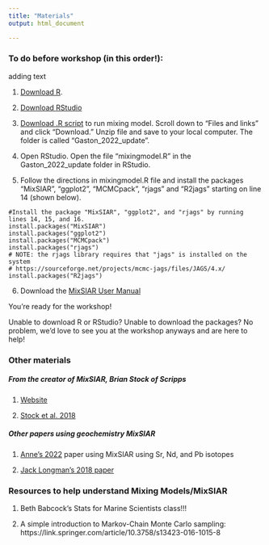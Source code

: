 ```yaml
---
title: "Materials"
output: html_document

---
```


### To do before workshop (in this order!):

adding text


1. [Download R](https://www.r-project.org).

2. [Download RStudio](https://www.rstudio.com/products/rstudio/download/)

3. [Download .R script](https://scholarship.miami.edu/esploro/outputs/dataset/Data-for-Interannual-variability-in-the/991031652420702976) to run mixing model. Scroll down to "Files and links" and click "Download." Unzip file and save to your local computer. The folder is called "Gaston_2022_update".

4. Open RStudio. Open the file "mixingmodel.R" in the Gaston_2022_update folder in RStudio.

5. Follow the directions in mixingmodel.R file and install the packages "MixSIAR", "ggplot2", "MCMCpack", "rjags" and "R2jags" starting on line 14 (shown below).

````
#Install the package "MixSIAR", "ggplot2", and "rjags" by running lines 14, 15, and 16. 
install.packages("MixSIAR")
install.packages("ggplot2")
install.packages("MCMCpack")
install.packages("rjags")
# NOTE: the rjags library requires that "jags" is installed on the system
# https://sourceforge.net/projects/mcmc-jags/files/JAGS/4.x/
install.packages("R2jags")

````
6. Download the [MixSIAR User Manual](https://zenodo.org/record/47719#.YzcQtS-z10s)

You're ready for the workshop!


Unable to download R or RStudio? Unable to download the packages? No problem, we'd love to see you at the workshop anyways and are here to help!

### Other materials

##### From the creator of MixSIAR, Brian Stock of Scripps


1. [Website](https://brianstock.github.io/mixsiar/#:~:text=MixSIAR%20is%20an%20open-source,following%20the%20MixSIAR%20model%20framework.)

2. [Stock et al. 2018](https://peerj.com/articles/5096/) 

##### Other papers using geochemistry MixSIAR

1. [Anne's 2022](https://agupubs.onlinelibrary.wiley.com/doi/10.1029/2021GL097344) paper using MixSIAR using Sr, Nd, and Pb isotopes

2. [Jack Longman's 2018 paper](https://www.nature.com/articles/s41598-018-24474-0)

### Resources to help understand Mixing Models/MixSIAR

1. Beth Babcock's Stats for Marine Scientists class!!!

2. A simple introduction to Markov-Chain Monte Carlo sampling: https://link.springer.com/article/10.3758/s13423-016-1015-8
 
